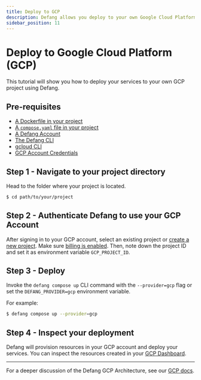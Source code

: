 ```yaml
---
title: Deploy to GCP
description: Defang allows you deploy to your own Google Cloud Platform (GCP) account.
sidebar_position: 11
---
```


# Deploy to Google Cloud Platform (GCP)

This tutorial will show you how to deploy your services to your own GCP project using Defang.

## Pre-requisites
* [A Dockerfile in your project](https://docs.docker.com/get-started/docker-concepts/building-images/writing-a-dockerfile/)
* [A `compose.yaml` file in your project](https://docs.docker.com/compose/gettingstarted/)
* [A Defang Account](/docs/concepts/authentication)
* [The Defang CLI](/docs/getting-started#install-the-defang-cli)
* [gcloud CLI](https://cloud.google.com/sdk/docs/install)
* [GCP Account Credentials](https://cloud.google.com/docs/authentication/set-up-adc-local-dev-environment)

## Step 1 - Navigate to your project directory
Head to the folder where your project is located.
```bash
$ cd path/to/your/project
```

## Step 2 - Authenticate Defang to use your GCP Account

After signing in to your GCP account, select an existing project or [create a new project](https://developers.google.com/workspace/guides/create-project). Make sure [billing is enabled](https://cloud.google.com/billing/docs/how-to/modify-project). Then, note down the project ID and set it as environment variable `GCP_PROJECT_ID`.

## Step 3 - Deploy

Invoke the `defang compose up` CLI command with the `--provider=gcp` flag or set the `DEFANG_PROVIDER=gcp` environment variable.

For example:

```bash
$ defang compose up --provider=gcp
```

## Step 4 - Inspect your deployment

Defang will provision resources in your GCP account and deploy your services. You can inspect the resources created in your [GCP Dashboard](https://console.cloud.google.com/).

***

For a deeper discussion of the Defang GCP Architecture, see our [GCP docs](/docs/providers/gcp).
